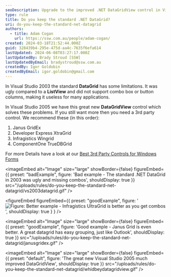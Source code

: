 ```yaml
---
seoDescription: Upgrade to the improved .NET DataGridView control in Visual Studio 2005 or explore top-rated third-party alternatives for advanced data grid features.
type: rule
title: Do you keep the standard .NET DataGrid?
uri: do-you-keep-the-standard-net-datagrid
authors:
  - title: Adam Cogan
    url: https://ssw.com.au/people/adam-cogan/
created: 2024-03-18T21:52:44.000Z
guid: 328439b4-295e-475d-aa4c-7635f6efa614
lastUpdated: 2024-06-08T03:27:17.000Z
lastUpdatedBy: Brady Stroud [SSW]
lastUpdatedByEmail: bradystroud@ssw.com.au
createdBy: Igor Goldobin
createdByEmail: igor.goldobin@gmail.com
---
```


In Visual Studio 2003 the standard **DataGrid** has some limitations. It was ugly compared to a **ListView** and did not support combo box or button columns, making it useless for many applications.

In Visual Studio 2005 we have this great new **DataGridView** control which solves these problems.
If you still want more then you need a 3rd party control. We recommend these (in this order):

1. Janus GridEx
2. Developer Express XtraGrid
3. Infragistics Wingrid
4. ComponentOne TrueDBGrid

For more Details have a look at our [Best 3rd Party Controls for Windows Forms](https://ssw.com.au/ssw/Standards/DeveloperGeneral/WinformControls.aspx)

<imageEmbed
  alt="Image"
  size="large"
  showBorder={false}
  figureEmbed={{
    preset: "badExample",
    figure: 'Bad example - The standard .NET DataGrid in 2003 was ugly and missing combos',
    shouldDisplay: true
  }}
  src="/uploads/rules/do-you-keep-the-standard-net-datagrid/vs2003datagrid.gif"
/>

<figureEmbed figureEmbed={{
  preset: "goodExample",
  figure: '![ Figure: Better example - Infragistics UltraGrid is better as you get combos](infragisticsultragrid.gif)',
  shouldDisplay: true
} } />


<imageEmbed
  alt="Image"
  size="large"
  showBorder={false}
  figureEmbed={{
    preset: "goodExample",
    figure: 'Good example - Janus Grid is even better. A great datagrid has easy grouping, just like Outlook',
    shouldDisplay: true
  }}
  src="/uploads/rules/do-you-keep-the-standard-net-datagrid/janusgridex.gif"
/>


<imageEmbed
  alt="Image"
  size="large"
  showBorder={false}
  figureEmbed={{
    preset: "default",
    figure: 'The great new Visual Studio 2005 much improved DataGridView',
    shouldDisplay: true
  }}
  src="/uploads/rules/do-you-keep-the-standard-net-datagrid/whidbeydatagridview.gif"
/>
